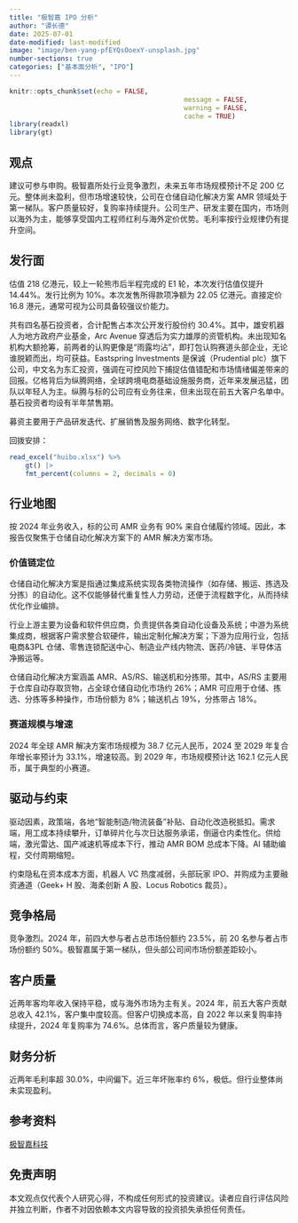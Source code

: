 ```yaml
---
title: "极智嘉 IPO 分析"
author: "谭长德"
date: 2025-07-01
date-modified: last-modified
image: "image/ben-yang-pfEYQsOoexY-unsplash.jpg"
number-sections: true
categories: ["基本面分析", "IPO"]
---
```


```r
knitr::opts_chunk$set(echo = FALSE,
											message = FALSE,
											warning = FALSE,
											cache = TRUE)
library(readxl)
library(gt)
```

## 观点

建议可参与申购。极智嘉所处行业竞争激烈，未来五年市场规模预计不足 200 亿元。整体尚未盈利，但市场增速较快，公司在仓储自动化解决方案 AMR 领域处于第一梯队。客户质量较好，复购率持续提升。公司生产、研发主要在国内，市场则以海外为主，能够享受国内工程师红利与海外定价优势。毛利率按行业规律仍有提升空间。

## 发行面

估值 218 亿港元，较上一轮熊市后半程完成的 E1 轮，本次发行估值仅提升 14.44%。发行比例为 10%。本次发售所得款项净额为 22.05 亿港元。直接定价 16.8 港元，通常可视为公司具备较强议价能力。

共有四名基石投资者，合计配售占本次公开发行股份约 30.4%。其中，雄安机器人为地方政府产业基金，Arc Avenue 穿透后为实力雄厚的资管机构。未出现知名机构大额抢筹，前两者的认购更像是“雨露均沾”，即打包认购赛道头部企业，无论谁脱颖而出，均可获益。Eastspring Investments 是保诚（Prudential plc）旗下公司，中文名为东汇投资，强调在可控风险下捕捉估值错配和市场情绪偏差带来的回报。亿格背后为纵腾网络，全球跨境电商基础设施服务商，近年来发展迅猛，团队以年轻人为主。纵腾与标的公司应有业务往来，但未出现在前五大客户名单中。基石投资者均设有半年禁售期。

募资主要用于产品研发迭代、扩展销售及服务网络、数字化转型。

回拨安排：

```r
read_excel("huibo.xlsx") %>% 
	gt() |> 
	fmt_percent(columns = 2, decimals = 0)
```

## 行业地图

按 2024 年业务收入，标的公司 AMR 业务有 90% 来自仓储履约领域。因此，本报告仅聚焦于仓储自动化解决方案下的 AMR 解决方案市场。

### 价值链定位

仓储自动化解决方案是指通过集成系统实现各类物流操作（如存储、搬运、拣选及分拣）的自动化。这不仅能够替代重复性人力劳动，还便于流程数字化，从而持续优化作业编排。

行业上游主要为设备和软件供应商，负责提供各类自动化设备及系统；中游为系统集成商，根据客户需求整合软硬件，输出定制化解决方案；下游为应用行业，包括电商&3PL 仓储、零售连锁配送中心、制造业产线内物流、医药/冷链、半导体洁净搬运等。

仓储自动化解决方案涵盖 AMR、AS/RS、输送机和分拣带。其中，AS/RS 主要用于仓库自动存取货物，占全球仓储自动化市场约 26%；AMR 可应用于仓储、拣选、分拣等多种操作，市场份额为 8%；输送机占 19%，分拣带占 18%。

### 赛道规模与增速

2024 年全球 AMR 解决方案市场规模为 38.7 亿元人民币，2024 至 2029 年复合年增长率预计为 33.1%，增速较高。到 2029 年，市场规模预计达 162.1 亿元人民币，属于典型的小赛道。

## 驱动与约束

驱动因素，政策端，各地“智能制造/物流装备”补贴、自动化改造税抵扣。需求端，用工成本持续攀升，订单碎片化与次日达服务承诺，倒逼仓内柔性化。供给端，激光雷达、国产减速机等成本下行，推动 AMR BOM 总成本下降。AI 辅助编程，交付周期缩短。

约束隐私在资本成本方面，机器人 VC 热度减弱，头部玩家 IPO、并购成为主要融资通道（Geek+ H 股、海柔创新 A 股、Locus Robotics 裁员）。

## 竞争格局

竞争激烈。2024 年，前四大参与者占总市场份额约 23.5%，前 20 名参与者占市场份额约 50%。极智嘉属于第一梯队，但头部公司间市场份额差距较小。

## 客户质量

近两年客均年收入保持平稳，或与海外市场为主有关。2024 年，前五大客户贡献总收入 42.1%，客户集中度较高。但客户切换成本高，自 2022 年以来复购率持续提升，2024 年复购率为 74.6%。总体而言，客户质量较为健康。

## 财务分析

近两年毛利率超 30.0%，中间偏下。近三年坏账率约 6%，极低。但行业整体尚未实现盈利。

## 参考资料

[极智嘉科技](https://www1.hkexnews.hk/listedco/listconews/sehk/2025/0630/2025063000026_c.pdf)

::: {.callout-important}
## 免责声明

本文观点仅代表个人研究心得，不构成任何形式的投资建议。读者应自行评估风险并独立判断，作者不对因依赖本文内容导致的投资损失承担任何责任。
:::